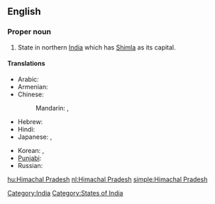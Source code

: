 ==English==
{{wikipedia}}

===Proper noun===
{{en-proper noun|sg=[[Himachal]] [[Pradesh]]}}

# State in northern [[India]] which has [[Shimla]] as its capital.

====Translations====
{{trans-top|Himachal Pradesh}}
* Arabic: {{t|ar|هيماجل برديش|m|tr=himaajal bradiish}}
* Armenian: {{t|hy|Հիմաչալ Պրադեշ|tr=Himačal Pradeš}}
* Chinese:
*: Mandarin: {{t|cmn|喜馬偕爾邦|sc=Hani}},  {{t|cmn|喜马偕尔邦|tr=Xǐmǎxié'ěr-bāng|sc=Hani}}
* Hebrew: {{t|he|הימאצ'אל פראדש}}
* Hindi: {{t|hi|हिमाचल प्रदेश|tr=himācal pradēś|xs=Hindi}}
* Japanese: {{t|ja|ヒマーチャル・プラデーシュ州|tr=Himācharu-Puradēshu-shū}},  {{t|ja|ヒマーチャル・プラデーシュ|tr=Himācharu-Puradēshu}}
{{trans-mid}}
* Korean: {{t|ko|히마찰프라데시 주|tr=Himachalpeuladesi ju}},  {{t|ko|히마찰프라데시|tr=Himachalpeuladesi}}
* [[Punjabi]]: {{t|pa|ਹਿਮਾਚਲ ਪ੍ਰਦੇਸ਼|sc=Guru|xs=Punjabi}}
* Russian: {{t|ru|Химачал-Прадеш|m|tr=Ximačál-Pradéš}}
{{trans-bottom}}

[[Category:India]]
[[Category:States of India]]

[[hu:Himachal Pradesh]]
[[nl:Himachal Pradesh]]
[[simple:Himachal Pradesh]]